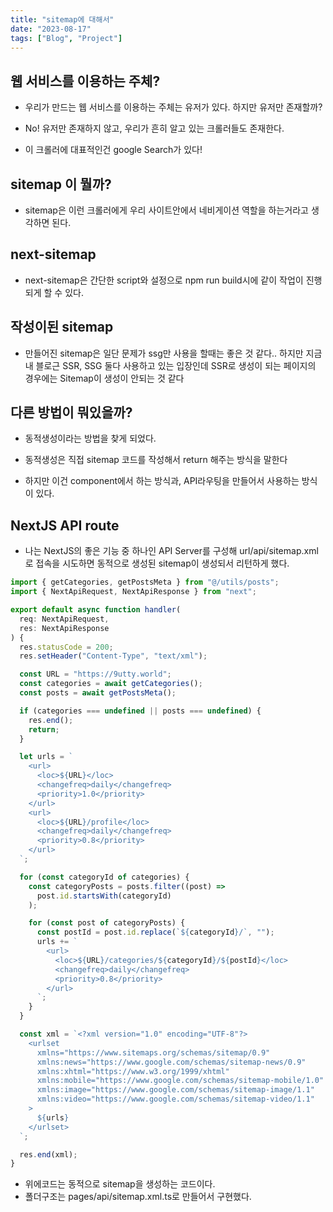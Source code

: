 ```yaml
---
title: "sitemap에 대해서"
date: "2023-08-17"
tags: ["Blog", "Project"]
---
```


## 웹 서비스를 이용하는 주체?

- 우리가 만드는 웹 서비스를 이용하는 주체는 유저가 있다. 하지만 유저만 존재할까?

- No! 유저만 존재하지 않고, 우리가 흔히 알고 있는 크롤러들도 존재한다.

- 이 크롤러에 대표적인건 google Search가 있다!

## sitemap 이 뭘까?

- sitemap은 이런 크롤러에게 우리 사이트안에서 네비게이션 역할을 하는거라고 생각하면 된다.

## next-sitemap

- next-sitemap은 간단한 script와 설정으로 npm run build시에 같이 작업이 진행되게 할 수 있다.

## 작성이된 sitemap

- 만들어진 sitemap은 일단 문제가 ssg만 사용을 할때는 좋은 것 같다.. 하지만 지금 내 블로근 SSR, SSG 둘다 사용하고 있는 입장인데 SSR로 생성이 되는 페이지의 경우에는 Sitemap이 생성이 안되는 것 같다

## 다른 방법이 뭐있을까?

- 동적생성이라는 방법을 찾게 되었다.

- 동적생성은 직접 sitemap 코드를 작성해서 return 해주는 방식을 말한다

- 하지만 이건 component에서 하는 방식과, API라우팅을 만들어서 사용하는 방식이 있다.

## NextJS API route

- 나는 NextJS의 좋은 기능 중 하나인 API Server를 구성해 url/api/sitemap.xml 로 접속을 시도하면 동적으로 생성된 sitemap이 생성되서 리턴하게 했다.

```typescript
import { getCategories, getPostsMeta } from "@/utils/posts";
import { NextApiRequest, NextApiResponse } from "next";

export default async function handler(
  req: NextApiRequest,
  res: NextApiResponse
) {
  res.statusCode = 200;
  res.setHeader("Content-Type", "text/xml");

  const URL = "https://9utty.world";
  const categories = await getCategories();
  const posts = await getPostsMeta();

  if (categories === undefined || posts === undefined) {
    res.end();
    return;
  }

  let urls = `
    <url>
      <loc>${URL}</loc>
      <changefreq>daily</changefreq>
      <priority>1.0</priority>
    </url>
    <url>
      <loc>${URL}/profile</loc>
      <changefreq>daily</changefreq>
      <priority>0.8</priority>
    </url>
  `;

  for (const categoryId of categories) {
    const categoryPosts = posts.filter((post) =>
      post.id.startsWith(categoryId)
    );

    for (const post of categoryPosts) {
      const postId = post.id.replace(`${categoryId}/`, "");
      urls += `
        <url>
          <loc>${URL}/categories/${categoryId}/${postId}</loc>
          <changefreq>daily</changefreq>
          <priority>0.8</priority>
        </url>
      `;
    }
  }

  const xml = `<?xml version="1.0" encoding="UTF-8"?>
    <urlset
      xmlns="https://www.sitemaps.org/schemas/sitemap/0.9"
      xmlns:news="https://www.google.com/schemas/sitemap-news/0.9"
      xmlns:xhtml="https://www.w3.org/1999/xhtml"
      xmlns:mobile="https://www.google.com/schemas/sitemap-mobile/1.0"
      xmlns:image="https://www.google.com/schemas/sitemap-image/1.1"
      xmlns:video="https://www.google.com/schemas/sitemap-video/1.1"
    >
      ${urls}
    </urlset>
  `;

  res.end(xml);
}
```

- 위에코드는 동적으로 sitemap을 생성하는 코드이다.
- 폴더구조는 pages/api/sitemap.xml.ts로 만들어서 구현했다.
